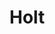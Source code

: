 
# Holt
<ProjectDetails
  floatRight
  region="North"
  house="House Holt"
  type="Keep"
  status="Completed"
  warp="/warp holt"
  projectLead="lord_damascus"
  dateStarted="2019-04-28T07:00:00+00:00"
  dateCompleted="2019-04-28T07:00:00+00:00"
/>
